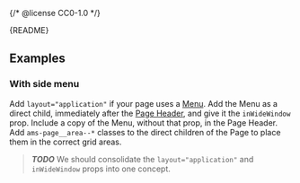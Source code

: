 {/* @license CC0-1.0 */}


<Meta of={PageStories} />

<Markdown>{README}</Markdown>

<Primary />

<Controls />

## Examples

### With side menu

Add `layout="application"` if your page uses a [Menu](/docs/components-navigation-menu--docs).
Add the Menu as a direct child, immediately after the [Page Header](/docs/components-containers-page-header--docs), and give it the `inWideWindow` prop.
Include a copy of the Menu, without that prop, in the Page Header.
Add `ams-page__area--*` classes to the direct children of the Page to place them in the correct grid areas.

> **_TODO_** We should consolidate the `layout="application"` and `inWideWindow` props into one concept.

<Canvas of={PageStories.WithSideMenu} />
